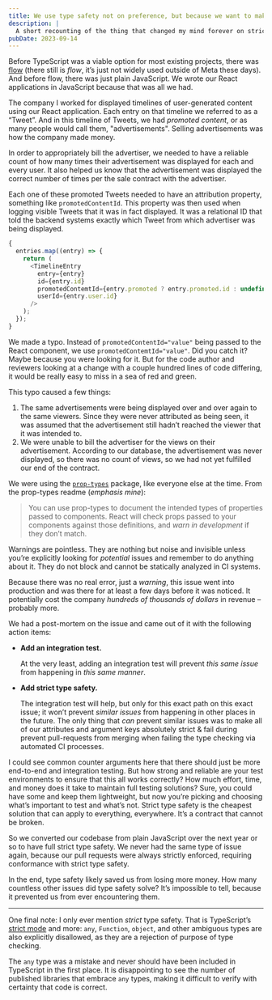 ```yaml
---
title: We use type safety not on preference, but because we want to make money
description: |
  A short recounting of the thing that changed my mind forever on strict type checking for JavaScript.
pubDate: 2023-09-14
---
```


Before TypeScript was a viable option for most existing projects, there was [flow](https://flow.org/) (there still is _flow_, it’s just not widely used outside of Meta these days). And before flow, there was just plain JavaScript. We wrote our React applications in JavaScript because that was all we had.

The company I worked for displayed timelines of user-generated content using our React application. Each entry on that timeline we referred to as a “Tweet”. And in this timeline of Tweets, we had _promoted content_, or as many people would call them, "advertisements". Selling advertisements was how the company made money.

In order to appropriately bill the advertiser, we needed to have a reliable count of how many times their advertisement was displayed for each and every user. It also helped us know that the advertisement was displayed the correct number of times per the sale contract with the advertiser.

Each one of these promoted Tweets needed to have an attribution property, something like `promotedContentId`. This property was then used when logging visible Tweets that it was in fact displayed. It was a relational ID that told the backend systems exactly which Tweet from which advertiser was being displayed.

```js title="src/app/views/Timeline.jsx" caption="Example loop rendering Tweets as “entries” into a timeline." showLineNumbers
{
  entries.map((entry) => {
    return (
      <TimelineEntry
        entry={entry}
        id={entry.id}
        promotedContemtId={entry.promoted ? entry.promoted.id : undefined}
        userId={entry.user.id}
      />
    );
  });
}
```

We made a typo. Instead of `promotedContentId="value"` being passed to the React component, we use `promotedContemtId="value"`. Did you catch it? Maybe because you were looking for it. But for the code author and reviewers looking at a change with a couple hundred lines of code differing, it would be really easy to miss in a sea of red and green.

This typo caused a few things:

1. The same advertisements were being displayed over and over again to the same viewers. Since they were never attributed as being seen, it was assumed that the advertisement still hadn’t reached the viewer that it was intended to.
2. We were unable to bill the advertiser for the views on their advertisement. According to our database, the advertisement was never displayed, so there was no count of views, so we had not yet fulfilled our end of the contract.

We were using the [`prop-types`](https://www.npmjs.com/package/prop-types) package, like everyone else at the time. From the prop-types readme (<em className="text-red-700 dark:text-red-500">emphasis mine</em>):

> You can use prop-types to document the intended types of properties passed to components. React will check props passed to your components against those definitions, and <em className="text-red-700 dark:text-red-500">warn in development</em> if they don’t match.

Warnings are pointless. They are nothing but noise and invisible unless you’re explicitly looking for _potential_ issues and remember to do anything about it. They do not block and cannot be statically analyzed in CI systems.

Because there was no real error, just a _warning_, this issue went into production and was there for at least a few days before it was noticed. It potentially cost the company _hundreds of thousands of dollars_ in revenue – probably more.

We had a post-mortem on the issue and came out of it with the following action items:

- **Add an integration test.**

  At the very least, adding an integration test will prevent _this same issue_ from happening in _this same manner_.

- **Add strict type safety.**

  The integration test will help, but only for this exact path on this exact issue; it won’t prevent _similar issues_ from happening in other places in the future. The only thing that _can_ prevent similar issues was to make all of our attributes and argument keys absolutely strict & fail during prevent pull-requests from merging when failing the type checking via automated CI processes.

I could see common counter arguments here that there should just be more end-to-end and integration testing. But how strong and reliable are your test environments to ensure that this all works correctly? How much effort, time, and money does it take to maintain full testing solutions? Sure, you could have some and keep them lightweight, but now you’re picking and choosing what’s important to test and what’s not. Strict type safety is the cheapest solution that can apply to everything, everywhere. It’s a contract that cannot be broken.

So we converted our codebase from plain JavaScript over the next year or so to have full strict type safety. We never had the same type of issue again, because our pull requests were always strictly enforced, requiring conformance with strict type safety.

In the end, type safety likely saved us from losing more money. How many countless other issues did type safety solve? It’s impossible to tell, because it prevented us from ever encountering them.

---

One final note: I only ever mention _strict_ type safety. That is TypeScript’s [strict mode](https://www.typescriptlang.org/tsconfig#strict) and more: `any`, `Function`, `object`, and other ambiguous types are also explicitly disallowed, as they are a rejection of purpose of type checking.

The `any` type was a mistake and never should have been included in TypeScript in the first place. It is disappointing to see the number of published libraries that embrace `any` types, making it difficult to verify with certainty that code is correct.
